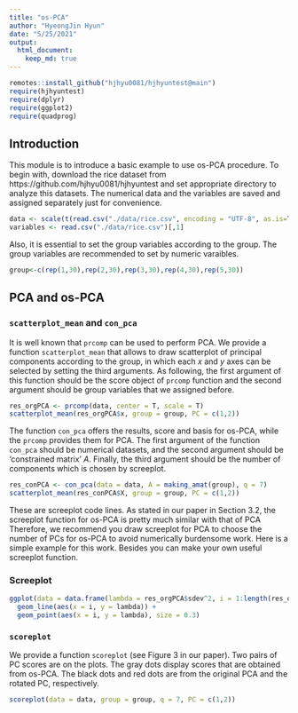 ```yaml
---
title: "os-PCA"
author: "HyeongJin Hyun"
date: "5/25/2021"
output: 
  html_document: 
    keep_md: true
---
```


```r
remotes::install_github("hjhyu0081/hjhyuntest@main")
require(hjhyuntest)
require(dplyr)
require(ggplot2)
require(quadprog)
```

## Introduction

This module is to introduce a basic example to use os-PCA procedure. To begin with, download the rice dataset from https://github.com/hjhyu0081/hjhyuntest and set appropriate directory to analyze this datasets. The numerical data and the variables are saved and assigned separately just for convenience.

```r
data <- scale(t(read.csv("./data/rice.csv", encoding = "UTF-8", as.is=T)[,-1]))
variables <- read.csv("./data/rice.csv")[,1]
```

Also, it is essential to set the group variables according to the group. The group variables are recommended to set by numeric varaibles.

```r
group<-c(rep(1,30),rep(2,30),rep(3,30),rep(4,30),rep(5,30))
```


## PCA and os-PCA

### `scatterplot_mean` and `con_pca`

It is well known that `prcomp` can be used to perform PCA. We provide a function `scatterplot_mean` that allows to draw scatterplot of principal components according to the group, in which each $x$ and $y$ axes can be selected by setting the third arguments. As following, the first argument of this function should be the score object of `prcomp` function and the second argument should be group variables that we assigned before.

```r
res_orgPCA <- prcomp(data, center = T, scale = T)
scatterplot_mean(res_orgPCA$x, group = group, PC = c(1,2))
```

The function `con_pca` offers the results, score and basis for os-PCA, while the `prcomp` provides them for PCA. The first argument of the function `con_pca` should be numerical datasets, and the second argument should be 'constrained matrix' $A$. Finally, the third argument should be the number of components which is chosen by screeplot. 

```r
res_conPCA <- con_pca(data = data, A = making_amat(group), q = 7)
scatterplot_mean(res_conPCA$X, group = group, PC = c(1,2))
```

These are screeplot code lines. As stated in our paper in Section 3.2, the screeplot function for os-PCA is pretty much similar with that of PCA  Therefore, we recommend you draw screeplot for PCA to choose the number of PCs for os-PCA to avoid numerically burdensome work. Here is a simple example for this work. Besides you can make your own useful screeplot function.

### Screeplot
```r
ggplot(data = data.frame(lambda = res_orgPCA$sdev^2, i = 1:length(res_orgPCA$sdev))) +
  geom_line(aes(x = i, y = lambda)) +
  geom_point(aes(x = i, y = lambda), size = 0.3)
```

### `scoreplot`
We provide a function `scoreplot` (see Figure 3 in our paper). Two pairs of PC scores are on the plots. The gray dots display scores that are obtained from os-PCA. The black dots and red dots are from the original PCA and the rotated PC, respectively. 
```r
scoreplot(data = data, group = group, q = 7, PC = c(1,2))
```
